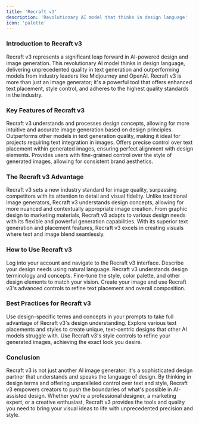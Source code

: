 ```yaml
---
title: 'Recraft v3'
description: 'Revolutionary AI model that thinks in design language'
icon: 'palette'
---
```



### Introduction to Recraft v3

Recraft v3 represents a significant leap forward in AI-powered design and image generation. This revolutionary AI model thinks in design language, delivering unprecedented quality in text generation and outperforming models from industry leaders like Midjourney and OpenAI. Recraft v3 is more than just an image generator; it's a powerful tool that offers enhanced text placement, style control, and adheres to the highest quality standards in the industry.

### Key Features of Recraft v3

<CardGroup cols={2}>
  <Card title="Design-Centric AI" icon="brain">
    Recraft v3 understands and processes design concepts, allowing for more intuitive and accurate image generation based on design principles.
  </Card>
  <Card title="Superior Text Generation" icon="text-size">
    Outperforms other models in text generation quality, making it ideal for projects requiring text integration in images.
  </Card>
  <Card title="Enhanced Text Placement" icon="arrows-to-dot">
    Offers precise control over text placement within generated images, ensuring perfect alignment with design elements.
  </Card>
  <Card title="Advanced Style Control" icon="paintbrush">
    Provides users with fine-grained control over the style of generated images, allowing for consistent brand aesthetics.
  </Card>
</CardGroup>

### The Recraft v3 Advantage

<AccordionGroup>
  <Accordion title="Unparalleled Quality" icon="star">
    Recraft v3 sets a new industry standard for image quality, surpassing competitors with its attention to detail and visual fidelity.
  </Accordion>
  <Accordion title="Design Language Processing" icon="language">
    Unlike traditional image generators, Recraft v3 understands design concepts, allowing for more nuanced and contextually appropriate image creation.
  </Accordion>
  <Accordion title="Versatility in Application" icon="shapes">
    From graphic design to marketing materials, Recraft v3 adapts to various design needs with its flexible and powerful generation capabilities.
  </Accordion>
  <Accordion title="Seamless Text Integration" icon="font">
    With its superior text generation and placement features, Recraft v3 excels in creating visuals where text and image blend seamlessly.
  </Accordion>
</AccordionGroup>

### How to Use Recraft v3

<Steps>
  <Step title="Access Recraft v3" icon="door-open">
    Log into your account and navigate to the Recraft v3 interface.
  </Step>
  <Step title="Input Your Design Brief" icon="pencil">
    Describe your design needs using natural language. Recraft v3 understands design terminology and concepts.
  </Step>
  <Step title="Adjust Style Settings" icon="sliders">
    Fine-tune the style, color palette, and other design elements to match your vision.
  </Step>
  <Step title="Generate and Refine" icon="wand-magic-sparkles">
    Create your image and use Recraft v3's advanced controls to refine text placement and overall composition.
  </Step>
</Steps>

### Best Practices for Recraft v3

<AccordionGroup>
  <Accordion title="Leverage Design Language" icon="comments">
    Use design-specific terms and concepts in your prompts to take full advantage of Recraft v3's design understanding.
  </Accordion>
  <Accordion title="Experiment with Text Integration" icon="text-size">
    Explore various text placements and styles to create unique, text-centric designs that other AI models struggle with.
  </Accordion>
  <Accordion title="Iterate for Perfection" icon="rotate">
    Use Recraft v3's style controls to refine your generated images, achieving the exact look you desire.
  </Accordion>
</AccordionGroup>

### Conclusion

Recraft v3 is not just another AI image generator; it's a sophisticated design partner that understands and speaks the language of design. By thinking in design terms and offering unparalleled control over text and style, Recraft v3 empowers creators to push the boundaries of what's possible in AI-assisted design. Whether you're a professional designer, a marketing expert, or a creative enthusiast, Recraft v3 provides the tools and quality you need to bring your visual ideas to life with unprecedented precision and style.
